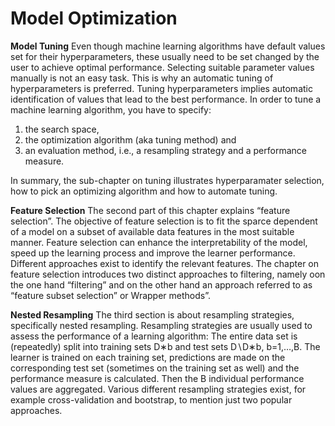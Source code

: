 # Model Optimization {#model-optim}

**Model Tuning**
Even though machine learning algorithms have default values set for their hyperparameters, these usually need to be set changed by the user to achieve optimal performance.
Selecting suitable parameter values manually is not an easy task.
This is why an automatic tuning of hyperparameters is preferred. 
Tuning hyperparameters implies automatic identification of values that lead to the best performance.
In order to tune a machine learning algorithm, you have to specify: 

(1) the search space,
(2) the optimization algorithm (aka tuning method) and 
(3) an evaluation method, i.e., a resampling strategy and a performance measure.

In summary, the sub-chapter on tuning illustrates hyperparamater selection, how to pick an optimizing algorithm and how to automate tuning.  

**Feature Selection** 
The second part of this chapter explains "feature selection". 
The objective of feature selection is to fit the sparce dependent of a model on a subset of available data features in the most suitable manner.
Feature selection can enhance the interpretability of the model, speed up the learning process and improve the learner performance.
Different approaches exist to identify the relevant features.
The chapter on feature selection introduces two distinct approaches to filtering, namely oon the one hand "filtering" and on the other hand  an approach referred to as "feature subset selection" or Wrapper methods".

**Nested Resampling**
The third section is about resampling strategies, specifically nested resampling. 
Resampling strategies are usually used to assess the performance of a learning algorithm: The entire data set is (repeatedly) split into training sets D∗b and test sets D∖D∗b, b=1,…,B.
The learner is trained on each training set, predictions are made on the corresponding test set (sometimes on the training set as well) and the performance measure is calculated.
Then the B individual performance values are aggregated.
Various different resampling strategies exist, for example cross-validation and bootstrap, to mention just two popular approaches.


